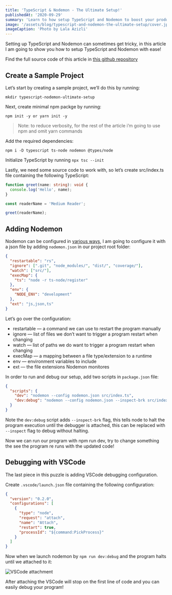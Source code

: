 ```yaml
---
title: 'TypeScript & Nodemon - The Ultimate Setup!'
publishedAt: '2020-09-29'
summary: 'Learn to how setup TypeScript and Nodemon to boost your productivity and develop with ease!'
image: '/assets/blog/typescript-and-nodemon-the-ultimate-setup/cover.jpg'
imageCaption: 'Photo by Lala Azizli'
---
```


Setting up TypeScript and Nodemon can sometimes get tricky, in this article I am going to show you how to setup TypeScript and Nodemon with ease!

Find the full source code of this article in [this github repository](https://github.com/talohana/typescript-nodemon-ultimate-setup)

## Create a Sample Project

Let’s start by creating a sample project, we’ll do this by running:

```shell
mkdir typescript-nodemon-ultimate-setup
```

Next, create minimal npm packge by running:

```shell
npm init -y or yarn init -y
```

> Note: to reduce verbosity, for the rest of the article i’m going to use npm and omit yarn commands

Add the required dependencies:

```shell
npm i -D typescript ts-node nodemon @types/node
```

Initialize TypeScript by running `npx tsc --init`

Lastly, we need some source code to work with, so let’s create src/index.ts file containing the following TypeScript:

```ts
function greet(name: string): void {
  console.log('Hello', name);
}

const readerName = 'Medium Reader';

greet(readerName);
```

## Adding Nodemon

Nodemon can be configured in [various ways](https://github.com/remy/nodemon#config-files),
I am going to configure it with a json file by adding `nodemon.json` in our project root folder:

```json
{
  "restartable": "rs",
  "ignore": [".git", "node_modules/", "dist/", "coverage/"],
  "watch": ["src/"],
  "execMap": {
    "ts": "node -r ts-node/register"
  },
  "env": {
    "NODE_ENV": "development"
  },
  "ext": "js,json,ts"
}
```

Let’s go over the configuration:

- restartable — a command we can use to restart the program manually
- ignore — list of files we don’t want to trigger a program restart when changing
- watch — list of paths we do want to trigger a program restart when changing
- execMap — a mapping between a file type/extension to a runtime
- env — environment variables to include
- ext — the file extensions Nodemon monitores

In order to run and debug our setup, add two scripts in `package.json` file:

```json
{
  "scripts": {
    "dev": "nodemon --config nodemon.json src/index.ts",
    "dev:debug": "nodemon --config nodemon.json --inspect-brk src/index.ts"
  }
}
```

Note the `dev:debug` script adds `--inspect-brk` flag, this tells node to halt the program execution until the debugger is attached, this can be replaced with
`--inspect` flag to debug without halting.

Now we can run our program with npm run dev, try to change something the see the program re runs with the updated code!

## Debugging with VSCode

The last piece in this puzzle is adding VSCode debugging configuration.

Create `.vscode/launch.json` file containing the following configuration:

```json
{
  "version": "0.2.0",
  "configurations": [
    {
      "type": "node",
      "request": "attach",
      "name": "Attach",
      "restart": true,
      "processId": "${command:PickProcess}"
    }
  ]
}
```

Now when we launch nodemon by `npm run dev:debug` and the program halts until we attached to it:

![VSCode attachment](/assets/blog/typescript-and-nodemon-the-ultimate-setup/attach.jpg)

After attaching the VSCode will stop on the first line of code and you can easily debug your program!
